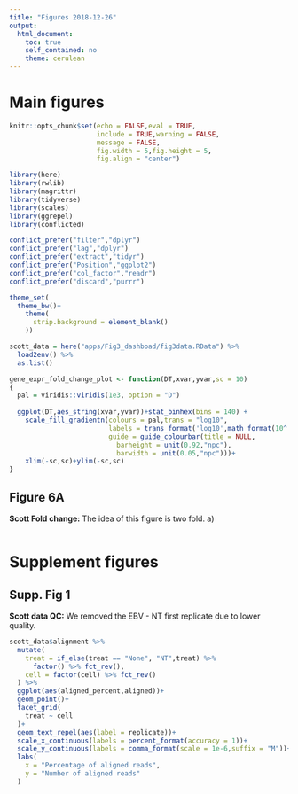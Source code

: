 ```yaml
---
title: "Figures 2018-12-26"
output:
  html_document:
    toc: true
    self_contained: no
    theme: cerulean    
---
```


# Main figures

```r

knitr::opts_chunk$set(echo = FALSE,eval = TRUE,
                      include = TRUE,warning = FALSE,
                      message = FALSE,
                      fig.width = 5,fig.height = 5,
                      fig.align = "center")

library(here)
library(rwlib)
library(magrittr)
library(tidyverse)
library(scales)
library(ggrepel)
library(conflicted)

conflict_prefer("filter","dplyr")
conflict_prefer("lag","dplyr")
conflict_prefer("extract","tidyr")
conflict_prefer("Position","ggplot2")
conflict_prefer("col_factor","readr")
conflict_prefer("discard","purrr")

theme_set(
  theme_bw()+
    theme(
      strip.background = element_blank()
    ))

```


```r

scott_data = here("apps/Fig3_dashboad/fig3data.RData") %>% 
  load2env() %>% 
  as.list()


```


```r

gene_expr_fold_change_plot <- function(DT,xvar,yvar,sc = 10)
{
  pal = viridis::viridis(1e3, option = "D")
  
  ggplot(DT,aes_string(xvar,yvar))+stat_binhex(bins = 140) +
    scale_fill_gradientn(colours = pal,trans = "log10",
                         labels = trans_format('log10',math_format(10^.x)),
                         guide = guide_colourbar(title = NULL,
                           barheight = unit(0.92,"npc"),
                           barwidth = unit(0.05,"npc")))+
    xlim(-sc,sc)+ylim(-sc,sc)    
}


```


## Figure 6A

__Scott Fold change:__ The idea of this figure is two fold. a) 

```r





```


# Supplement figures

## Supp. Fig 1

__Scott data QC:__ We removed the EBV - NT first replicate due to lower quality.

```r

scott_data$alignment %>% 
  mutate(
    treat = if_else(treat == "None", "NT",treat) %>% 
      factor() %>% fct_rev(),
    cell = factor(cell) %>% fct_rev()
  ) %>% 
  ggplot(aes(aligned_percent,aligned))+
  geom_point()+
  facet_grid(
    treat ~ cell
  )+
  geom_text_repel(aes(label = replicate))+
  scale_x_continuous(labels = percent_format(accuracy = 1))+
  scale_y_continuous(labels = comma_format(scale = 1e-6,suffix = "M"))+
  labs(
    x = "Percentage of aligned reads",
    y = "Number of aligned reads"
  )

```


